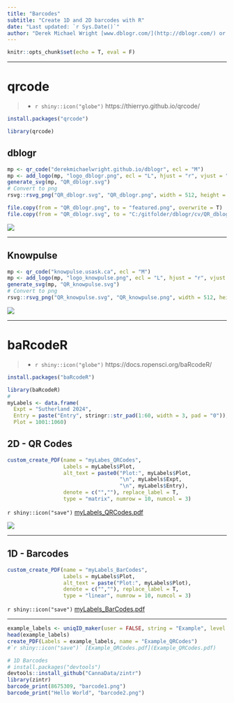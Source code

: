 ```yaml
---
title: "Barcodes"
subtitle: "Create 1D and 2D barcodes with R"
date: "Last updated: `r Sys.Date()`"
author: "Derek Michael Wright [www.dblogr.com/](http://dblogr.com/) or [derekmichaelwright.github.io/dblogr](https://derekmichaelwright.github.io/dblogr/) <derek.wright@usask.ca>"
---
```


```r
knitr::opts_chunk$set(echo = T, eval = F)
```


---

# qrcode

> - `r shiny::icon("globe")` https://thierryo.github.io/qrcode/

```r
install.packages("qrcode")
```

```r
library(qrcode)
```

## dblogr

```r
mp <- qr_code("derekmichaelwright.github.io/dblogr", ecl = "M")
mp <- add_logo(mp, "logo_dblogr.png", ecl = "L", hjust = "r", vjust = "b")
generate_svg(mp, "QR_dblogr.svg")
# Convert to png
rsvg::rsvg_png("QR_dblogr.svg", "QR_dblogr.png", width = 512, height = 512)
```

```r
file.copy(from = "QR_dblogr.png", to = "featured.png", overwrite = T)
file.copy(from = "QR_dblogr.svg", to = "C:/gitfolder/dblogr/cv/QR_dblogr.svg", overwrite = T)
```

![](QR_dblogr.png)

---

## Knowpulse

```r
mp <- qr_code("knowpulse.usask.ca", ecl = "M")
mp <- add_logo(mp, "logo_knowpulse.png", ecl = "L", hjust = "r", vjust = "b")
generate_svg(mp, "QR_knowpulse.svg")
# Convert to png
rsvg::rsvg_png("QR_knowpulse.svg", "QR_knowpulse.png", width = 512, height = 512)
```

![](QR_knowpulse.png)

---

# baRcodeR

> - `r shiny::icon("globe")` https://docs.ropensci.org/baRcodeR/

```r
install.packages("baRcodeR")
```

```r
library(baRcodeR)
# 
myLabels <- data.frame(
  Expt = "Sutherland 2024",
  Entry = paste("Entry", stringr::str_pad(1:60, width = 3, pad = "0")),
  Plot = 1001:1060)
```

## 2D - QR Codes

```r
custom_create_PDF(name = "myLabes_QRCodes",
                  Labels = myLabels$Plot,
                  alt_text = paste0("Plot:", myLabels$Plot,
                                    "\n", myLabels$Expt, 
                                    "\n", myLabels$Entry),
                  denote = c("",""), replace_label = T,
                  type = "matrix", numrow = 10, numcol = 3)
```

`r shiny::icon("save")` [myLabels_QRCodes.pdf](myLabels_QRCodes.pdf)

![](myLabels_QRCodes.png)

---

## 1D - Barcodes

```r
custom_create_PDF(name = "myLabels_BarCodes", 
                  Labels = myLabels$Plot, 
                  alt_text = paste("Plot:", myLabels$Plot), 
                  denote = c("",""), replace_label = T,
                  type = "linear", numrow = 10, numcol = 3)
```

`r shiny::icon("save")` [myLabels_BarCodes.pdf](myLabels_BarCodes.pdf)

---

```r
example_labels <- uniqID_maker(user = FALSE, string = "Example", level = 1:80)
head(example_labels)
create_PDF(Labels = example_labels, name = "Example_QRCodes")
#`r shiny::icon("save")` [Example_QRCodes.pdf](Example_QRCodes.pdf)
```

```r
# 1D Barcodes
# install.packages("devtools")
devtools::install_github("CannaData/zintr")
library(zintr)
barcode_print(8675309, "barcode1.png")
barcode_print("Hello World", "barcode2.png")
```
